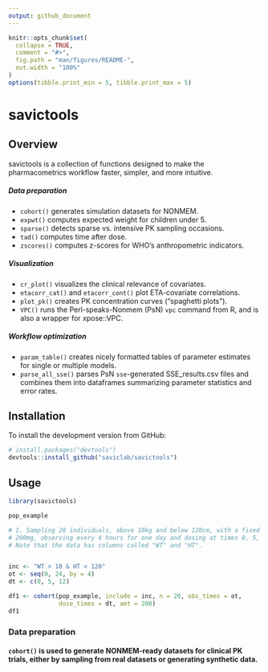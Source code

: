 ```yaml
---
output: github_document
---
```


```r
knitr::opts_chunk$set(
  collapse = TRUE,
  comment = "#>",
  fig.path = "man/figures/README-",
  out.width = "100%"
)
options(tibble.print_min = 5, tibble.print_max = 5)
```

# savictools

## Overview
savictools is a collection of functions designed to make the pharmacometrics 
workflow faster, simpler, and more intuitive.

##### Data preparation
- `cohort()` generates simulation datasets for NONMEM.
- `expwt()` computes expected weight for children under 5.
- `sparse()` detects sparse vs. intensive PK sampling occasions.
- `tad()` computes time after dose.
- `zscores()` computes z-scores for WHO's anthropometric indicators.

##### Visualization
- `cr_plot()` visualizes the clinical relevance of covariates.
- `etacorr_cat()` and `etacorr_cont()` plot ETA-covariate correlations.
- `plot_pk()` creates PK concentration curves ("spaghetti plots").
- `VPC()` runs the Perl-speaks-Nonmem (PsN) `vpc` command from R, and is also a wrapper for xpose::VPC.

##### Workflow optimization
- `param_table()` creates nicely formatted tables of parameter estimates for single or multiple models.
- `parse_all_sse()` parses PsN `sse`-generated SSE_results.csv files and combines them into dataframes summarizing parameter statistics and error rates.


## Installation
To install the development version from GitHub:
```r
# install.packages("devtools")  
devtools::install_github("saviclab/savictools")
``` 

## Usage
```r
library(savictools)

pop_example

# 1. Sampling 20 individuals, above 10kg and below 120cm, with a fixed dose of 
# 200mg, observing every 4 hours for one day and dosing at times 0, 5, and 12. 
# Note that the data has columns called "WT" and "HT".


inc <- "WT > 10 & HT < 120"
ot <- seq(0, 24, by = 4)
dt <- c(0, 5, 12)

df1 <- cohort(pop_example, include = inc, n = 20, obs_times = ot,
              dose_times = dt, amt = 200)
df1
```

### Data preparation

#### `cohort()` is used to generate NONMEM-ready datasets for clinical PK trials, either by sampling from real datasets or generating synthetic data.


